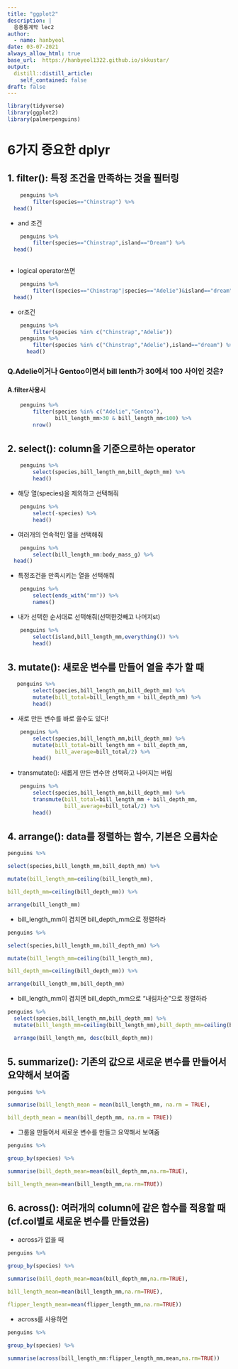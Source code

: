 ```yaml
---
title: "ggplot2"
description: |
  응용통계학 lec2
author:
  - name: hanbyeol
date: 03-07-2021
always_allow_html: true
base_url:  https://hanbyeol1322.github.io/skkustar/
output:
  distill::distill_article:
    self_contained: false
draft: false
---
```


```r

library(tidyverse)
library(ggplot2)
library(palmerpenguins)
```

# 6가지 중요한 dplyr

## 1. filter(): 특정 조건을 만족하는 것을 필터링

```r
    penguins %>%
        filter(species=="Chinstrap") %>% 
  head()
```

-   and 조건

```r
    penguins %>%
        filter(species=="Chinstrap",island=="Dream") %>% 
  head()
        
```

-   logical operator쓰면

```r
    penguins %>% 
        filter((species=="Chinstrap"|species=="Adelie")&island=="dream") %>% 
  head()
```

-   or조건

```r
    penguins %>%
        filter(species %in% c("Chinstrap","Adelie"))
    penguins %>%
        filter(species %in% c("Chinstrap","Adelie"),island=="dream") %>% 
      head()
```

### Q.Adelie이거나 Gentoo이면서 bill lenth가 30에서 100 사이인 것은?

#### A.filter사용시

```r
    penguins %>% 
        filter(species %in% c("Adelie","Gentoo"),
               bill_length_mm>30 & bill_length_mm<100) %>% 
        nrow()
```

## 2. select(): column을 기준으로하는 operator

```r
    penguins %>% 
        select(species,bill_length_mm,bill_depth_mm) %>% 
        head()
```

-   해당 열(species)을 제외하고 선택해줘

```r
    penguins %>% 
        select(-species) %>% 
        head()
```

-   여러개의 연속적인 열을 선택해줘

```r
    penguins %>% 
        select(bill_length_mm:body_mass_g) %>% 
  head()
```

-   특정조건을 만족시키는 열을 선택해줘

```r
    penguins %>% 
        select(ends_with("mm")) %>% 
        names()
```

-   내가 선택한 순서대로 선택해줘(선택한것빼고 나머지st)

```r
    penguins %>% 
        select(island,bill_length_mm,everything()) %>% 
        head()
```

## 3. mutate(): 새로운 변수를 만들어 열을 추가 할 때

```r
   penguins %>% 
        select(species,bill_length_mm,bill_depth_mm) %>% 
        mutate(bill_total=bill_length_mm + bill_depth_mm) %>% 
        head()
```

-   새로 만든 변수를 바로 쓸수도 있다!

```r
    penguins %>% 
        select(species,bill_length_mm,bill_depth_mm) %>% 
        mutate(bill_total=bill_length_mm + bill_depth_mm,
               bill_average=bill_total/2) %>% 
        head()
```

-   transmutate(): 새롭게 만든 변수만 선택하고 나머지는 버림

```r
    penguins %>% 
        select(species,bill_length_mm,bill_depth_mm) %>% 
        transmute(bill_total=bill_length_mm + bill_depth_mm,
                  bill_average=bill_total/2) %>% 
        head()
```

## 4. arrange(): data를 정렬하는 함수, 기본은 오름차순

```r

penguins %>%

select(species,bill_length_mm,bill_depth_mm) %>%

mutate(bill_length_mm=ceiling(bill_length_mm),

bill_depth_mm=ceiling(bill_depth_mm)) %>%

arrange(bill_length_mm)

```

-   bill_length_mm이 겹치면 bill_depth_mm으로 정렬하라

```r
penguins %>%

select(species,bill_length_mm,bill_depth_mm) %>%

mutate(bill_length_mm=ceiling(bill_length_mm),

bill_depth_mm=ceiling(bill_depth_mm)) %>%

arrange(bill_length_mm,bill_depth_mm)
```

-   bill_length_mm이 겹치면 bill_depth_mm으로 "내림차순"으로 정렬하라

```r
penguins %>%
  select(species,bill_length_mm,bill_depth_mm) %>%
  mutate(bill_length_mm=ceiling(bill_length_mm),bill_depth_mm=ceiling(bill_depth_mm)) %>%

  arrange(bill_length_mm, desc(bill_depth_mm))


```

## 5. summarize(): 기존의 값으로 새로운 변수를 만들어서 요약해서 보여줌

```r
penguins %>%

summarise(bill_length_mean = mean(bill_length_mm, na.rm = TRUE),

bill_depth_mean = mean(bill_depth_mm, na.rm = TRUE))


```

-   그룹을 만들어서 새로운 변수를 만들고 요약해서 보여줌

```r
penguins %>%

group_by(species) %>%

summarise(bill_depth_mean=mean(bill_depth_mm,na.rm=TRUE),

bill_length_mean=mean(bill_length_mm,na.rm=TRUE))


```

## 6. across(): 여러개의 column에 같은 함수를 적용할 때(cf.col별로 새로운 변수를 만들었음)

-   across가 없을 때

```r
penguins %>%

group_by(species) %>%

summarise(bill_depth_mean=mean(bill_depth_mm,na.rm=TRUE),

bill_length_mean=mean(bill_length_mm,na.rm=TRUE),

flipper_length_mean=mean(flipper_length_mm,na.rm=TRUE))

```

-   across를 사용하면

```r
penguins %>%

group_by(species) %>%

summarise(across(bill_length_mm:flipper_length_mm,mean,na.rm=TRUE))

```
